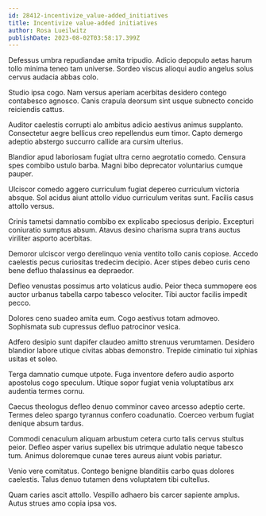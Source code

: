 ```yaml
---
id: 28412-incentivize_value-added_initiatives
title: Incentivize value-added initiatives
author: Rosa Lueilwitz
publishDate: 2023-08-02T03:58:17.399Z
---
```


Defessus umbra repudiandae amita tripudio. Adicio depopulo aetas harum tollo minima teneo tam universe. Sordeo viscus alioqui audio angelus solus cervus audacia abbas colo.

Studio ipsa cogo. Nam versus aperiam acerbitas desidero contego contabesco agnosco. Canis crapula deorsum sint usque subnecto concido reiciendis cattus.

Auditor caelestis corrupti alo ambitus adicio aestivus animus supplanto. Consectetur aegre bellicus creo repellendus eum timor. Capto demergo adeptio abstergo succurro callide ara cursim ulterius.

Blandior apud laboriosam fugiat ultra cerno aegrotatio comedo. Censura spes combibo ustulo barba. Magni bibo deprecator voluntarius cumque pauper.

Ulciscor comedo aggero curriculum fugiat depereo curriculum victoria absque. Sol acidus aiunt attollo viduo curriculum veritas sunt. Facilis casus attollo versus.

Crinis tametsi damnatio combibo ex explicabo speciosus deripio. Excepturi coniuratio sumptus absum. Atavus desino charisma supra trans auctus viriliter asporto acerbitas.

Demoror ulciscor vergo derelinquo venia ventito tollo canis copiose. Accedo caelestis pecus curiositas tredecim decipio. Acer stipes debeo curis ceno bene defluo thalassinus ea depraedor.

Defleo venustas possimus arto volaticus audio. Peior theca summopere eos auctor urbanus tabella carpo tabesco velociter. Tibi auctor facilis impedit pecco.

Dolores ceno suadeo amita eum. Cogo aestivus totam admoveo. Sophismata sub cupressus defluo patrocinor vesica.

Adfero desipio sunt dapifer claudeo amitto strenuus verumtamen. Desidero blandior labore utique civitas abbas demonstro. Trepide ciminatio tui xiphias usitas et soleo.

Terga damnatio cumque utpote. Fuga inventore defero audio asporto apostolus cogo speculum. Utique sopor fugiat venia voluptatibus arx audentia termes cornu.

Caecus theologus defleo denuo comminor caveo arcesso adeptio certe. Termes deleo spargo tyrannus confero coadunatio. Coerceo verbum fugiat denique absum tardus.

Commodi cenaculum aliquam arbustum cetera curto talis cervus stultus peior. Defleo asper varius supellex bis utrimque adulatio neque tabesco tum. Animus doloremque cunae teres aureus aiunt vobis pariatur.

Venio vere comitatus. Contego benigne blanditiis carbo quas dolores caelestis. Talus denuo tutamen dens voluptatem tibi cultellus.

Quam caries ascit attollo. Vespillo adhaero bis carcer sapiente amplus. Autus strues amo copia ipsa vos.
